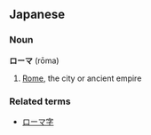 ==Japanese==
===Noun===
'''ローマ''' (rōma)

# [[Rome]], the city or ancient empire

===Related terms===
*[[ローマ字]]